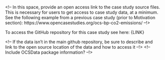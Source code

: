 <!-- In this space, provide an open access link to the case study source files. This is necessary for users to get access to case study data, at a minimum. See the following example from a previous case study (prior to Motivation section): https://www.opencasestudies.org/ocs-bp-co2-emissions/ --!>

To access the GitHub repository for this case study see here: {LINK}

<!-- If the data isn't in the main github repository, be sure to describe and link to the open source location of the data and how to access it --!>
<!-- Include OCSData package information? --!>
